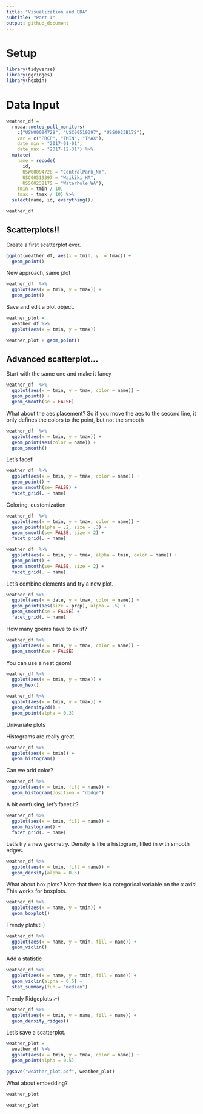 ```yaml
---
title: "Visualization and EDA"
subtitle: "Part I"
output: github_document
---
```


# Setup

```r
library(tidyverse)
library(ggridges)
library(hexbin)
```

# Data Input
```r
weather_df = 
  rnoaa::meteo_pull_monitors(
    c("USW00094728", "USC00519397", "USS0023B17S"),
    var = c("PRCP", "TMIN", "TMAX"), 
    date_min = "2017-01-01",
    date_max = "2017-12-31") %>%
  mutate(
    name = recode(
      id, 
      USW00094728 = "CentralPark_NY", 
      USC00519397 = "Waikiki_HA",
      USS0023B17S = "Waterhole_WA"),
    tmin = tmin / 10,
    tmax = tmax / 10) %>%
  select(name, id, everything())

weather_df
```

## Scatterplots!!

Create a first scatterplot ever.

```r
ggplot(weather_df, aes(x = tmin, y  = tmax)) + 
  geom_point()
```

New approach, same plot

```r
weather_df  %>% 
  ggplot(aes(x = tmin, y = tmax)) + 
  geom_point()
```

Save and edit a plot object.

```r
weather_plot = 
  weather_df %>% 
  ggplot(aes(x = tmin, y = tmax))

weather_plot + geom_point()
```

## Advanced scatterplot...  
Start with the same one and make it fancy
```r
weather_df  %>% 
  ggplot(aes(x = tmin, y = tmax, color = name)) + 
  geom_point() + 
  geom_smooth(se = FALSE)
```

What about the aes placement?
So if you move the aes to the second line, it only defines the colors to the point, but not the smooth
```r
weather_df  %>% 
  ggplot(aes(x = tmin, y = tmax)) + 
  geom_point(aes(color = name)) +
  geom_smooth()
```

Let's facet!
```r
weather_df  %>% 
  ggplot(aes(x = tmin, y = tmax, color = name)) + 
  geom_point() +
  geom_smooth(se= FALSE) +
  facet_grid(. ~ name)
```

Coloring, customization

```r
weather_df  %>% 
  ggplot(aes(x = tmin, y = tmax, color = name)) + 
  geom_point(alpha = .2, size = .3) +
  geom_smooth(se= FALSE, size = 2) +
  facet_grid(. ~ name)
```

```r
weather_df  %>% 
  ggplot(aes(x = tmin, y = tmax, alpha = tmin, color = name)) + 
  geom_point() +
  geom_smooth(se= FALSE, size = 2) +
  facet_grid(. ~ name)
```

Let's combine elements and try a new plot.

```r
weather_df %>% 
  ggplot(aes(x = date, y = tmax, color = name)) +
  geom_point(aes(size = prcp), alpha = .5) +
  geom_smooth(se = FALSE) +
  facet_grid(. ~ name)
```

How many goems have to exist?
```r
weather_df %>% 
  ggplot(aes(x = tmin, y = tmax, color = name)) +
  geom_smooth(se = FALSE)
```

You can use a neat geom!

```r
weather_df %>% 
  ggplot(aes(x = tmin, y = tmax)) +
  geom_hex()
```

```r
weather_df %>% 
  ggplot(aes(x = tmin, y = tmax)) +
  geom_density2d() +
  geom_point(alpha = 0.3)
```

Univariate plots

Histograms are really great.

```r
weather_df %>% 
  ggplot(aes(x = tmin)) +
  geom_histogram()
```

Can we add color?
```r
weather_df %>% 
  ggplot(aes(x = tmin, fill = name)) +
  geom_histogram(position = "dodge")
```

A bit confusing, let's facet it?
```r
weather_df %>% 
  ggplot(aes(x = tmin, fill = name)) +
  geom_histogram() +
  facet_grid(. ~ name)
```

Let's try a new geometry.
Density is like a histogram, filled in with smooth edges.
```r
weather_df %>% 
  ggplot(aes(x = tmin, fill = name)) +
  geom_density(alpha = 0.5)
```

What about box plots?
Note that there is a categorical variable on the x axis!  This works for boxplots.  

```r
weather_df %>% 
  ggplot(aes(x = name, y = tmin)) +
  geom_boxplot()
```

Trendy plots :-)

```r
weather_df %>% 
  ggplot(aes(x = name, y = tmin, fill = name)) + 
  geom_violin()
```

Add a statistic
```r
weather_df %>% 
  ggplot(aes(x = name, y = tmin, fill = name)) + 
  geom_violin(alpha = 0.5) +
  stat_summary(fun = "median")
```

Trendy Ridgeplots :-)

```r
weather_df %>% 
  ggplot(aes(x = tmin, y = name, fill = name)) + 
  geom_density_ridges()
```

Let's save a scatterplot.

```r
weather_plot = 
  weather_df %>% 
  ggplot(aes(x = tmin, y = tmax, color = name)) +
  geom_point(alpha = 0.5)

ggsave("weather_plot.pdf", weather_plot)
```

What about embedding?
```r
weather_plot 
```

```r
weather_plot 
```


